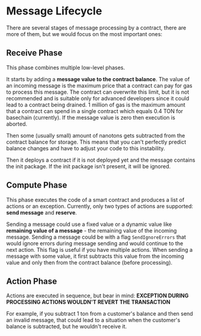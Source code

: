 # Message Lifecycle

There are several stages of message processing by a contract, there are more of them, but we would focus on the most important ones:

## Receive Phase

This phase combines multiple low-level phases. 

It starts by adding a **message value to the contract balance**. The value of an incoming message is the maximum price that a contract can pay for gas to process this message. The contract can overwrite this limit, but it is not recommended and is suitable only for advanced developers since it could lead to a contract being drained. 1 million of gas is the maximum amount that a contract can spend in a single contract which equals 0.4 TON for basechain (currently). If the message value is zero then execution is aborted.

Then some (usually small) amount of nanotons gets subtracted from the contract balance for storage. This means that you can't perfectly predict balance changes and have to adjust your code to this instability.

Then it deploys a contract if it is not deployed yet and the message contains the init package. If the init package isn't present, it will be ignored.

## Compute Phase

This phase executes the code of a smart contract and produces a list of actions or an exception. Currently, only two types of actions are supported: **send message** and **reserve**.

Sending a message could use a fixed value or a dynamic value like **remaining value of a message** - the remaining value of the incoming message. Sending a message could be with a flag `SendIgnoreErrors` that would ignore errors during message sending and would continue to the next action. This flag is useful if you have multiple actions. When sending a message with some value, it first subtracts this value from the incoming value and only then from the contract balance (before processing).

## Action Phase

Actions are executed in sequence, but bear in mind:
**EXCEPTION DURING PROCESSING ACTIONS WOULDN'T REVERT THE TRANSACTION**

For example, if you subtract 1 ton from a customer's balance and then send an invalid message, that could lead to a situation when the customer's balance is subtracted, but he wouldn't receive it.
